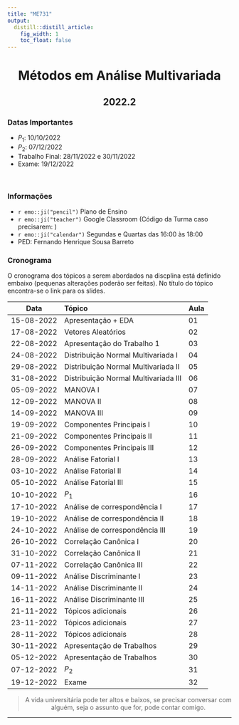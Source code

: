 ```yaml
---
title: "ME731"
output:
  distill::distill_article: 
    fig_width: 1
    toc_float: false  
---
```


<center>

# Métodos em Análise Multivariada

## 2022.2

</center>

### Datas Importantes

- $P_1$: 10/10/2022
- $P_2$: 07/12/2022
- Trabalho Final: 28/11/2022 e 30/11/2022
- Exame: 19/12/2022

</br>

### Informações 

- `r emo::ji("pencil")` Plano de Ensino
- `r emo::ji("teacher")` Google Classroom  (Código da Turma caso precisarem: )
- `r emo::ji("calendar")` Segundas e Quartas das 16:00 às 18:00 
- PED: Fernando Henrique Sousa Barreto


### **Cronograma**

O cronograma dos tópicos a serem abordados na discplina está definido embaixo (pequenas alterações poderão ser feitas). No título do tópico encontra-se o link para os slides.


| Data  | Tópico                         | Aula |
|:-----:|:-------------------------------|--------|
| 15-08-2022     | Apresentação + EDA  | 01 | 
| 17-08-2022     | Vetores Aleatórios   | 02 | 
| 22-08-2022     | Apresentação do Trabalho 1  | 03 | 
| 24-08-2022     | Distribuição Normal Multivariada I  | 04 | 
| 29-08-2022     | Distribuição Normal Multivariada II  | 05 | 
| 31-08-2022     | Distribuição Normal Multivariada III  | 06 | 
| 05-09-2022     | MANOVA I  | 07 | 
| 12-09-2022     | MANOVA II  | 08 | 
| 14-09-2022     | MANOVA III   | 09 | 
| 19-09-2022     | Componentes Principais I   | 10 | 
| 21-09-2022     | Componentes Principais II  | 11 | 
| 26-09-2022     | Componentes Principais III  | 12 | 
| 28-09-2022     | Análise Fatorial I   | 13 | 
| 03-10-2022     | Análise Fatorial II   | 14 | 
| 05-10-2022     | Análise Fatorial III  | 15 | 
| 10-10-2022     | $P_1$   | 16 |
| 17-10-2022     | Análise de correspondência I  | 17 | 
| 19-10-2022     | Análise de correspondência II  | 18 | 
| 24-10-2022     | Análise de correspondência III  | 19 | 
| 26-10-2022     | Correlação Canônica I  | 20 | 
| 31-10-2022     | Correlação Canônica II   | 21 | 
| 07-11-2022     | Correlação Canônica III  | 22 | 
| 09-11-2022     | Análise Discriminante I   | 23 | 
| 14-11-2022     | Análise Discriminante II | 24 | 
| 16-11-2022     | Análise Discriminante III   | 25 | 
| 21-11-2022     | Tópicos adicionais  | 26 | 
| 23-11-2022     | Tópicos adicionais  | 27 | 
| 28-11-2022     | Tópicos adicionais   | 28 | 
| 30-11-2022     | Apresentação de Trabalhos   | 29 | 
| 05-12-2022     | Apresentação de Trabalhos | 30 | 
| 07-12-2022     | $P_2$   | 31 | 
| 19-12-2022     | Exame  | 32 | 

<center>

> A vida universitária pode ter altos e baixos, se precisar conversar com alguém, seja o assunto que for, pode contar comigo. 

</center>



---- 